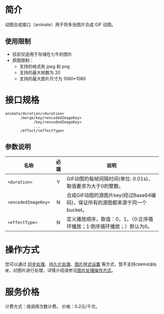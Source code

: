# **简介**
动图合成接口（animate）用于将多张图片合成 GIF 动图。

## **使用限制**
- 目前仅适用于存储在七牛的图片
- 原图限制：
  - 支持的格式有 jpeg 和 png
  - 支持的最大帧数为 20
  - 支持的最大图片尺寸为 1080*1080




# **接口规格**

```
animate/duration/<duration>
       /merge/key/<encodedImageKey>
             /key/<encodedImageKey>
             ...
       /effect/<effectType>
```
## 参数说明
| 名称                | 必填 | 说明                                                         |
| ------------------- | :--: | ------------------------------------------------------------ |
| `<duration>`        |  Y   | GIF动图的每帧间隔时间(单位: 0.01s)，取值要求为大于0的整数。  |
| `<encodedImageKey>` |  N   | 合成GIF动图的源图片key(经过Base64编码)，保证所有的源图都来源于同一个bucket。 |
| `<effectType>`      |  N   | 定义播放顺序，取值：0，1。（0:正序循环播放；1:倒序循环播放；）默认为0。 |

# **操作方式**

您可以通过 [同步处理](/dora/api/8266/synchronous-processing)、[持久化处理](/dora/api/1291/persistent-data-processing-pfop)、[图片样式设置](/dora/api/8264/the-picture-style) 等方式，暂不支持`CDN中间源处理`，对图片进行处理，详情介绍请参见[图片处理操作方式](/dora/api/8234/the-image-processing1)。



# **服务价格**

计费方式：按调用次数计费。
价格：0.2元/千次。